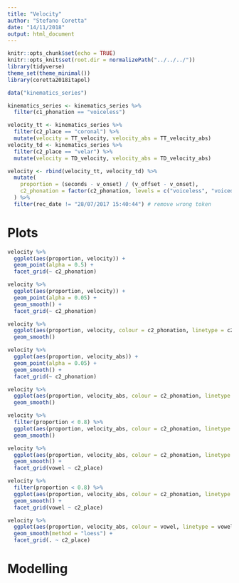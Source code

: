 ```yaml
---
title: "Velocity"
author: "Stefano Coretta"
date: "14/11/2018"
output: html_document
---
```


```r
knitr::opts_chunk$set(echo = TRUE)
knitr::opts_knit$set(root.dir = normalizePath("../../../"))
library(tidyverse)
theme_set(theme_minimal())
library(coretta2018itapol)

data("kinematics_series")

kinematics_series <- kinematics_series %>%
  filter(c1_phonation == "voiceless")

velocity_tt <- kinematics_series %>%
  filter(c2_place == "coronal") %>%
  mutate(velocity = TT_velocity, velocity_abs = TT_velocity_abs)
velocity_td <- kinematics_series %>%
  filter(c2_place == "velar") %>%
  mutate(velocity = TD_velocity, velocity_abs = TD_velocity_abs)

velocity <- rbind(velocity_tt, velocity_td) %>%
  mutate(
    proportion = (seconds - v_onset) / (v_offset - v_onset),
    c2_phonation = factor(c2_phonation, levels = c("voiceless", "voiced"))
  ) %>%
  filter(rec_date != "28/07/2017 15:40:44") # remove wrong token
```

# Plots

```r
velocity %>%
  ggplot(aes(proportion, velocity)) +
  geom_point(alpha = 0.5) +
  facet_grid(~ c2_phonation)
```

```r
velocity %>%
  ggplot(aes(proportion, velocity)) +
  geom_point(alpha = 0.05) +
  geom_smooth() +
  facet_grid(~ c2_phonation)
```

```r
velocity %>%
  ggplot(aes(proportion, velocity, colour = c2_phonation, linetype = c2_phonation)) +
  geom_smooth()
```

```r
velocity %>%
  ggplot(aes(proportion, velocity_abs)) +
  geom_point(alpha = 0.05) +
  geom_smooth() +
  facet_grid(~ c2_phonation)
```

```r
velocity %>%
  ggplot(aes(proportion, velocity_abs, colour = c2_phonation, linetype = c2_phonation)) +
  geom_smooth()
```

```r
velocity %>%
  filter(proportion < 0.8) %>%
  ggplot(aes(proportion, velocity_abs, colour = c2_phonation, linetype = c2_phonation)) +
  geom_smooth()
```

```r
velocity %>%
  ggplot(aes(proportion, velocity_abs, colour = c2_phonation, linetype = c2_phonation)) +
  geom_smooth() +
  facet_grid(vowel ~ c2_place)
```

```r
velocity %>%
  filter(proportion < 0.8) %>%
  ggplot(aes(proportion, velocity_abs, colour = c2_phonation, linetype = c2_phonation)) +
  geom_smooth() +
  facet_grid(vowel ~ c2_place)
```

```r
velocity %>%
  ggplot(aes(proportion, velocity_abs, colour = vowel, linetype = vowel)) +
  geom_smooth(method = "loess") +
  facet_grid(. ~ c2_place)
```

# Modelling
